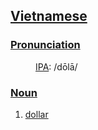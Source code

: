 ==[[Vietnamese]]==

===[[Pronunciation]]===
:[[International Phonetic Alphabet|IPA]]: /dōlā/

===[[Noun]]===
#[[dollar]]